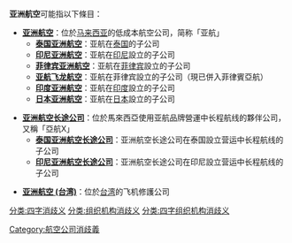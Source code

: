 {{noteTA
|1=zh-cn:亚洲航空长途; zh-tw:全亞洲航空; zh-hk:亞洲航空長途; zh-sg:亚洲航空X;
}}
'''亚洲航空'''可能指以下條目：
* '''[[亚洲航空|亚洲航空]]'''：位於[[马来西亚|马来西亚]]的低成本航空公司，简称「亚航」
** '''[[泰国亚洲航空|泰国亚洲航空]]'''：亚航在[[泰国|泰国]]的子公司
** '''[[印尼亚洲航空|印尼亚洲航空]]'''：亚航在[[印尼|印尼]]設立的子公司
** '''[[菲律宾亚洲航空|菲律宾亚洲航空]]'''：亚航在[[菲律宾|菲律宾]]設立的子公司
** '''[[亚航飞龙航空|亚航飞龙航空]]'''：亚航在菲律宾設立的子公司（現已併入菲律賓亞航）
** '''[[印度亚洲航空|印度亚洲航空]]'''：亚航在[[印度|印度]]設立的子公司
** '''[[日本亚洲航空|日本亚洲航空]]'''：亚航在[[日本|日本]]設立的子公司

* '''[[亚洲航空长途公司|亚洲航空长途公司]]'''：位於馬來西亞使用亚航品牌營運中长程航线的夥伴公司，又稱「亞航X」
** '''[[泰国亚洲航空长途公司|泰国亚洲航空长途公司]]'''：亚洲航空长途公司在泰国設立营运中长程航线的子公司
** '''[[印尼亚洲航空长途公司|印尼亚洲航空长途公司]]'''：亚洲航空长途公司在印尼設立营运中长程航线的子公司

*'''[[亚洲航空_(台湾)|亚洲航空 (台湾)]]'''：位於[[台湾|台湾]]的飞机修護公司

{{disambig}}
[[Category:航空公司消歧義|Category:航空公司消歧義]]
[[分类:四字消歧义|分类:四字消歧义]]
[[分类:组织机构消歧义|分类:组织机构消歧义]]
[[分类:四字组织机构消歧义|分类:四字组织机构消歧义]]